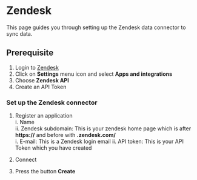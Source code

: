 # Zendesk

This page guides you through setting up the Zendesk data connector to sync data.

## Prerequisite

1.  Login to [Zendesk](https://www.zendesk.com/login/)
2.  Click on **Settings** menu icon and select **Apps and integrations**
3.  Choose **Zendesk API**
4.  Create an API Token

### Set up the Zendesk connector

1. Register an application  
    i. Name  
   ii. Zendesk subdomain: This is your zendesk home page which is after **https://** and before with **.zendesk.com/**  
    i. E-mail: This is a Zendesk login email
   ii. API token: This is your API Token which you have created

2. Connect
3. Press the button **Create**
